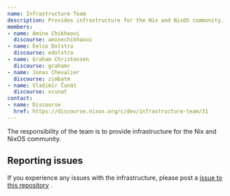 ```yaml
---
name: Infrastructure Team
description: Provides infrastructure for the Nix and NixOS community.
members:
- name: Amine Chikhaoui
  discourse: aminechikhaoui
- name: Eelco Dolstra
  discourse: edolstra
- name: Graham Christensen
  discourse: grahamc
- name: Jonas Chevalier
  discourse: zimbatm
- name: Vladimír Čunát
  discourse: vcunat
contact:
- name: Discourse
  href: https://discourse.nixos.org/c/dev/infrastructure-team/31
---
```

The responsibility of the team is to provide infrastructure for the Nix and NixOS community.

## Reporting issues

If you experience any issues with the infrastructure, please post a [issue to this repository](https://github.com/NixOS/nixos-org-configurations/issues/new) .
